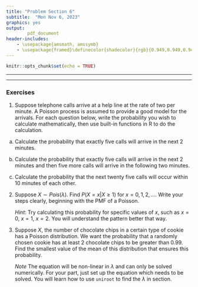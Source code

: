 ```yaml
---
title: "Problem Section 6"
subtitle:  "Mon Nov 6, 2023"
graphics: yes
output: 
        pdf_document
header-includes:
    - \usepackage{amsmath, amssymb}
    - \usepackage{framed}\definecolor{shadecolor}{rgb}{0.949,0.949,0.949}
---
```


```r
knitr::opts_chunk$set(echo = TRUE)

```

* * * 
\begin{shaded}

\textbf{Learning Outcomes}

The problems are designed to build conceptual understanding and problem-solving skills. The emphasis is on learning to find, evaluate and build confidence.
The specific tasks include: 

   - Use the Poisson and hypergeometric models to calculate probabilities
   
   - Compare binomial probabilities with their Poisson approximation
   
   - Use the `uniroot` function to solve a non-linear equation
  
   - Back up and support work with relevant explanations

 

\end{shaded}


* * *

### Exercises 

1.  Suppose telephone calls arrive at a help line at the rate of two per minute. A Poisson process is assumed to provide a good model for the arrivals. For each question below, write the probability you wish to calculate mathematically, then use built-in functions in R to do the calculation.

a. Calculate the probability that exactly five calls will arrive in the next 2 minutes.

b. Calculate the probability that exactly five calls will arrive in the next 2 minutes and then five more calls will arrive in the following two minutes.

c. Calculate the probability that the next twenty five calls will occur within 10 minutes of each other.

2. Suppose $X \sim Pois(\lambda)$. Find $P(X=x|X \geq 1)$ for $x=0,1,2,\dots$. Write your steps clearly, beginning with the PMF of a Poisson. 

    *Hint*: Try calculating this probability for specific values of $x$, such as $x=0$, $x=1$, $x=2$. You will understand the pattern better that way.

3. Suppose $X$, the number of chocolate chips in a certain type of cookie has a Poisson distribution. We want the probability that a randomly chosen cookie has at least 2 chocolate chips to be greater than 0.99. Find the smallest value of the mean of this distribution that ensures this probability.

   *Note* The equation will be non-linear in $\lambda$ and can only be solved numerically. For your part, just set up the equation which needs to be solved. You will learn how to use `uniroot` to find the $\lambda$ in section. 